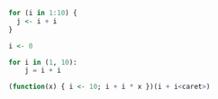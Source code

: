 ```r
for (i in 1:10) {
  j <- i + i
}

i <- 0
```

```python
for i in (1, 10):
    j = i + i
```

```r
(function(x) { i <- 10; i + i * x })(i + i<caret>)
```